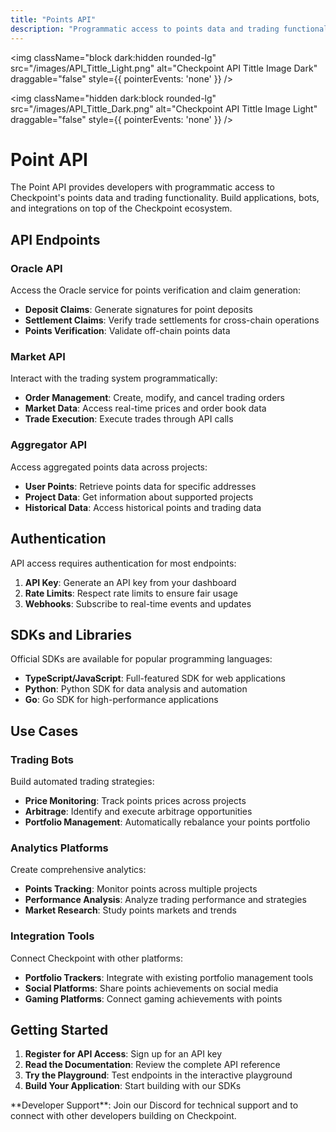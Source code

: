 ```yaml
---
title: "Points API"
description: "Programmatic access to points data and trading functionality"
---
```

<img 
  className="block dark:hidden rounded-lg" 
  src="/images/API_Tittle_Light.png" 
  alt="Checkpoint API Tittle Image Dark"
  draggable="false"
  style={{ pointerEvents: 'none' }}
/>

<img 
  className="hidden dark:block rounded-lg" 
  src="/images/API_Tittle_Dark.png" 
  alt="Checkpoint API Tittle Image Light"
  draggable="false"
  style={{ pointerEvents: 'none' }}
/>

# Point API

The Point API provides developers with programmatic access to Checkpoint's points data and trading functionality. Build applications, bots, and integrations on top of the Checkpoint ecosystem.

## API Endpoints

### Oracle API

Access the Oracle service for points verification and claim generation:

- **Deposit Claims**: Generate signatures for point deposits
- **Settlement Claims**: Verify trade settlements for cross-chain operations
- **Points Verification**: Validate off-chain points data

### Market API

Interact with the trading system programmatically:

- **Order Management**: Create, modify, and cancel trading orders
- **Market Data**: Access real-time prices and order book data
- **Trade Execution**: Execute trades through API calls

### Aggregator API

Access aggregated points data across projects:

- **User Points**: Retrieve points data for specific addresses
- **Project Data**: Get information about supported projects
- **Historical Data**: Access historical points and trading data

## Authentication

API access requires authentication for most endpoints:

1. **API Key**: Generate an API key from your dashboard
2. **Rate Limits**: Respect rate limits to ensure fair usage
3. **Webhooks**: Subscribe to real-time events and updates

## SDKs and Libraries

Official SDKs are available for popular programming languages:

- **TypeScript/JavaScript**: Full-featured SDK for web applications
- **Python**: Python SDK for data analysis and automation
- **Go**: Go SDK for high-performance applications

## Use Cases

### Trading Bots

Build automated trading strategies:

- **Price Monitoring**: Track points prices across projects
- **Arbitrage**: Identify and execute arbitrage opportunities
- **Portfolio Management**: Automatically rebalance your points portfolio

### Analytics Platforms

Create comprehensive analytics:

- **Points Tracking**: Monitor points across multiple projects
- **Performance Analysis**: Analyze trading performance and strategies
- **Market Research**: Study points markets and trends

### Integration Tools

Connect Checkpoint with other platforms:

- **Portfolio Trackers**: Integrate with existing portfolio management tools
- **Social Platforms**: Share points achievements on social media
- **Gaming Platforms**: Connect gaming achievements with points

## Getting Started

1. **Register for API Access**: Sign up for an API key
2. **Read the Documentation**: Review the complete API reference
3. **Try the Playground**: Test endpoints in the interactive playground
4. **Build Your Application**: Start building with our SDKs

<Note>
  **Developer Support**: Join our Discord for technical support and to connect with other developers building on Checkpoint.
</Note>
